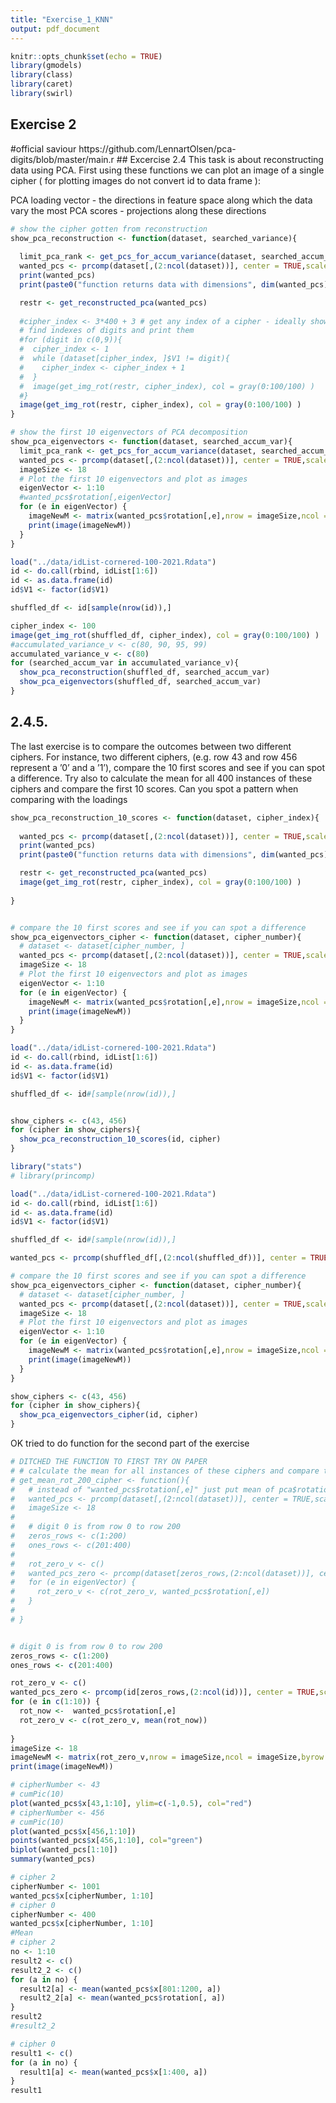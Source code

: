 ```yaml
---
title: "Exercise_1_KNN"
output: pdf_document
---
```


```r
knitr::opts_chunk$set(echo = TRUE)
library(gmodels)
library(class)
library(caret)
library(swirl)
```

## Exercise 2
#official saviour https://github.com/LennartOlsen/pca-digits/blob/master/main.r
## Excercise 2.4
This task is about reconstructing data using PCA. First using these functions we can plot an
image of a single cipher ( for plotting images do not convert id to data frame ):

PCA loading vector - the directions in feature space along which the data vary the most
PCA scores - projections along these directions


``` r

# show the cipher gotten from reconstruction
show_pca_reconstruction <- function(dataset, searched_variance){
  
  limit_pca_rank <- get_pcs_for_accum_variance(dataset, searched_accum_var)# how to get the components that give us the % of variance?
  wanted_pcs <- prcomp(dataset[,(2:ncol(dataset))], center = TRUE,scale. = TRUE, rank. = limit_pca_rank)
  print(wanted_pcs)
  print(paste0("function returns data with dimensions", dim(wanted_pcs)))

  restr <- get_reconstructed_pca(wanted_pcs)
  
  #cipher_index <- 3*400 + 3 # get any index of a cipher - ideally show all 10 digits
  # find indexes of digits and print them
  #for (digit in c(0,9)){
  #  cipher_index <- 1
  #  while (dataset[cipher_index, ]$V1 != digit){
  #    cipher_index <- cipher_index + 1
  #  } 
  #  image(get_img_rot(restr, cipher_index), col = gray(0:100/100) )
  #}
  image(get_img_rot(restr, cipher_index), col = gray(0:100/100) )
}

# show the first 10 eigenvectors of PCA decomposition 
show_pca_eigenvectors <- function(dataset, searched_accum_var){
  limit_pca_rank <- get_pcs_for_accum_variance(dataset, searched_accum_var)# how to get the components that give us the % of variance?
  wanted_pcs <- prcomp(dataset[,(2:ncol(dataset))], center = TRUE,scale. = TRUE, rank. = limit_pca_rank)
  imageSize <- 18
  # Plot the first 10 eigenvectors and plot as images
  eigenVector <- 1:10
  #wanted_pcs$rotation[,eigenVector]
  for (e in eigenVector) {
    imageNewM <- matrix(wanted_pcs$rotation[,e],nrow = imageSize,ncol = imageSize,byrow = FALSE)
    print(image(imageNewM))
  }
}
```

``` r
load("../data/idList-cornered-100-2021.Rdata") 
id <- do.call(rbind, idList[1:6])
id <- as.data.frame(id)
id$V1 <- factor(id$V1)

shuffled_df <- id[sample(nrow(id)),]

cipher_index <- 100
image(get_img_rot(shuffled_df, cipher_index), col = gray(0:100/100) )
#accumulated_variance_v <- c(80, 90, 95, 99)
accumulated_variance_v <- c(80)
for (searched_accum_var in accumulated_variance_v){
  show_pca_reconstruction(shuffled_df, searched_accum_var)
  show_pca_eigenvectors(shuffled_df, searched_accum_var)
}
```

## 2.4.5. 
The last exercise is to compare the outcomes between two different ciphers. For instance, two
different ciphers, (e.g. row 43 and row 456 represent a ’0’ and a ’1’), compare the 10 first scores
and see if you can spot a difference. Try also to calculate the mean for all 400 instances of these
ciphers and compare the first 10 scores. Can you spot a pattern when comparing with the
loadings


``` r


show_pca_reconstruction_10_scores <- function(dataset, cipher_index){
  
  wanted_pcs <- prcomp(dataset[,(2:ncol(dataset))], center = TRUE,scale. = TRUE, rank. = 10)
  print(wanted_pcs)
  print(paste0("function returns data with dimensions", dim(wanted_pcs)))

  restr <- get_reconstructed_pca(wanted_pcs)
  image(get_img_rot(restr, cipher_index), col = gray(0:100/100) )
  
}


# compare the 10 first scores and see if you can spot a difference 
show_pca_eigenvectors_cipher <- function(dataset, cipher_number){
  # dataset <- dataset[cipher_number, ]
  wanted_pcs <- prcomp(dataset[,(2:ncol(dataset))], center = TRUE,scale. = TRUE)
  imageSize <- 18
  # Plot the first 10 eigenvectors and plot as images
  eigenVector <- 1:10
  for (e in eigenVector) {
    imageNewM <- matrix(wanted_pcs$rotation[,e],nrow = imageSize,ncol = imageSize,byrow = FALSE)
    print(image(imageNewM))
  }
}

load("../data/idList-cornered-100-2021.Rdata") 
id <- do.call(rbind, idList[1:6])
id <- as.data.frame(id)
id$V1 <- factor(id$V1)

shuffled_df <- id#[sample(nrow(id)),]


show_ciphers <- c(43, 456)
for (cipher in show_ciphers){
  show_pca_reconstruction_10_scores(id, cipher)
}
```

``` r
library("stats")
# library(princomp)

load("../data/idList-cornered-100-2021.Rdata") 
id <- do.call(rbind, idList[1:6])
id <- as.data.frame(id)
id$V1 <- factor(id$V1)

shuffled_df <- id#[sample(nrow(id)),]

wanted_pcs <- prcomp(shuffled_df[,(2:ncol(shuffled_df))], center = TRUE,scale. = TRUE)
```
``` r

# compare the 10 first scores and see if you can spot a difference 
show_pca_eigenvectors_cipher <- function(dataset, cipher_number){
  # dataset <- dataset[cipher_number, ]
  wanted_pcs <- prcomp(dataset[,(2:ncol(dataset))], center = TRUE,scale. = TRUE)
  imageSize <- 18
  # Plot the first 10 eigenvectors and plot as images
  eigenVector <- 1:10
  for (e in eigenVector) {
    imageNewM <- matrix(wanted_pcs$rotation[,e],nrow = imageSize,ncol = imageSize,byrow = FALSE)
    print(image(imageNewM))
  }
}

show_ciphers <- c(43, 456)
for (cipher in show_ciphers){
  show_pca_eigenvectors_cipher(id, cipher)
}


```
OK tried to do function for the second part of the exercise
``` r

# DITCHED THE FUNCTION TO FIRST TRY ON PAPER
# # calculate the mean for all instances of these ciphers and compare the first 10 scores
# get_mean_rot_200_cipher <- function(){
#   # instead of "wanted_pcs$rotation[,e]" just put mean of pca$rotation[,e] of 400 ciphers
#   wanted_pcs <- prcomp(dataset[,(2:ncol(dataset))], center = TRUE,scale. = TRUE)
#   imageSize <- 18
#   
#   # digit 0 is from row 0 to row 200
#   zeros_rows <- c(1:200)
#   ones_rows <- c(201:400)
#   
#   rot_zero_v <- c()
#   wanted_pcs_zero <- prcomp(dataset[zeros_rows,(2:ncol(dataset))], center = TRUE,scale. = TRUE)
#   for (e in eigenVector) {
#     rot_zero_v <- c(rot_zero_v, wanted_pcs$rotation[,e])
#   }
#   
# }


# digit 0 is from row 0 to row 200
zeros_rows <- c(1:200)
ones_rows <- c(201:400)

rot_zero_v <- c()
wanted_pcs_zero <- prcomp(id[zeros_rows,(2:ncol(id))], center = TRUE,scale. = TRUE)
for (e in c(1:10)) {
  rot_now <-  wanted_pcs$rotation[,e]
  rot_zero_v <- c(rot_zero_v, mean(rot_now))
  
}
imageSize <- 18
imageNewM <- matrix(rot_zero_v,nrow = imageSize,ncol = imageSize,byrow = FALSE)
print(image(imageNewM))

```

``` r

# cipherNumber <- 43
# cumPic(10)
plot(wanted_pcs$x[43,1:10], ylim=c(-1,0.5), col="red")
# cipherNumber <- 456
# cumPic(10)
plot(wanted_pcs$x[456,1:10])
points(wanted_pcs$x[456,1:10], col="green")
biplot(wanted_pcs[1:10])
summary(wanted_pcs)

# cipher 2
cipherNumber <- 1001
wanted_pcs$x[cipherNumber, 1:10]
# cipher 0
cipherNumber <- 400
wanted_pcs$x[cipherNumber, 1:10]
#Mean
# cipher 2
no <- 1:10
result2 <- c()
result2_2 <- c()
for (a in no) {
  result2[a] <- mean(wanted_pcs$x[801:1200, a]) 
  result2_2[a] <- mean(wanted_pcs$rotation[, a])
}
result2
#result2_2

# cipher 0
result1 <- c()
for (a in no) {
  result1[a] <- mean(wanted_pcs$x[1:400, a])  
}
result1
```





